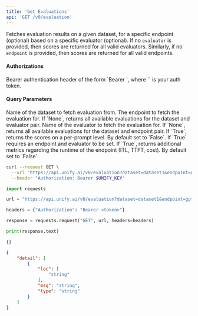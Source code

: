 ```yaml
---
title: 'Get Evaluations'
api: 'GET /v0/evaluation'
---
```

Fetches evaluation results on a given dataset, for a specific endpoint (optional)
based on a specific evaluator (optional). If no `evaluator` is provided, then scores
are returned for all valid evaluators. Similarly, if no `endpoint` is provided, then
scores are returned for all valid endpoints.

#### Authorizations

<ParamField header="Authorization" type="string" required="true">
  Bearer authentication header of the form `Bearer <token>`, where `<token>` is your auth token.
</ParamField>

#### Query Parameters

<ParamField query="dataset" type="string" required="true">
Name of the dataset to fetch evaluation from.
</ParamField>

<ParamField query="endpoint" type="string" >
The endpoint to fetch the evaluation for. If `None`, returns all available evaluations for the dataset and evaluator pair.
</ParamField>

<ParamField query="evaluator" type="string" >
Name of the evaluator to fetch the evaluation for. If `None`, returns all available evaluations for the dataset and endpoint pair.
</ParamField>

<ParamField query="per_prompt" type="boolean" >
If `True`, returns the scores on a per-prompt level. By default set to `False`. If `True` requires an endpoint and evaluator to be set.
</ParamField>

<ParamField query="include_runtime" type="boolean" >
If `True`, returns additional metrics regarding the runtime of the endpoint (ITL, TTFT, cost). By default set to `False`. 
</ParamField>

<RequestExample>

```bash cURL
curl --request GET \
  --url 'https://api.unify.ai/v0/evaluation?dataset=dataset1&endpoint=gpt-4o-mini@openai&evaluator=eval1&per_prompt=False&include_runtime=False' \
  --header "Authorization: Bearer $UNIFY_KEY"
```

```python Python
import requests

url = "https://api.unify.ai/v0/evaluation?dataset=dataset1&endpoint=gpt-4o-mini@openai&evaluator=eval1&per_prompt=False&include_runtime=False"

headers = {"Authorization": "Bearer <token>"}

response = requests.request("GET", url, headers=headers)

print(response.text)
```

</RequestExample>
<ResponseExample>

```json 200
{}
```

```json 422
{
    "detail": [
        {
            "loc": [
                "string"
            ],
            "msg": "string",
            "type": "string"
        }
    ]
}
```

</ResponseExample>
